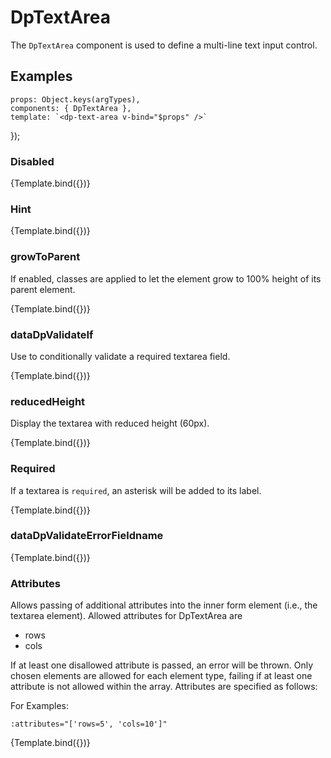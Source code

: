 
<Meta
  title="Components/TextArea"
  component={DpTextArea} />

# DpTextArea

The `DpTextArea` component is used to define a multi-line text input control.

## Examples

    props: Object.keys(argTypes),
    components: { DpTextArea },
    template: `<dp-text-area v-bind="$props" />`
});

### Disabled

<Canvas>
    <Story
        name="Disabled"
        args={{
            id: 'textAreaId',
            label: 'Enter some text',
            disabled: true
        }}>
        {Template.bind({})}
    </Story>
</Canvas>

### Hint

<Canvas>
    <Story
        name="Hint"
        args={{
            id: 'textAreaId',
            label: 'Enter some text',
            hint: 'A hint explaining what to enter in the textarea.'
        }}>
        {Template.bind({})}
    </Story>
</Canvas>

### growToParent

If enabled, classes are applied to let the element grow to 100% height of its parent element.

<Canvas>
    <Story
        name="growToParent"
        args={{
            id: 'textAreaId',
            label: 'Enter some text',
            growToParent: true
        }}>
        {Template.bind({})}
    </Story>
</Canvas>

### dataDpValidateIf

Use to conditionally validate a required textarea field.

<Canvas>
    <Story
        name="dataDpValidateIf"
        args={{
            id: 'textAreaId',
            label: 'Enter some text',
            dataDpValidateIf: true
        }}>
        {Template.bind({})}
    </Story>
</Canvas>

### reducedHeight

Display the textarea with reduced height (60px).

<Canvas>
    <Story
        name="reducedHeight"
        args={{
            id: 'textAreaId',
            label: 'Enter some text',
            reducedHeight: true
        }}>
        {Template.bind({})}
    </Story>
</Canvas>

### Required

If a textarea is `required`, an asterisk will be added to its label.

<Canvas>
    <Story
        name="Required"
        args={{
            id: 'textAreaId',
            label: 'Enter some text',
            required: true
        }}>
        {Template.bind({})}
    </Story>
</Canvas>

### dataDpValidateErrorFieldname

<Canvas>
    <Story
        name="dataDpValidateErrorFieldname"
        args={{
            id: 'textAreaId',
            label: 'Enter some text',
            dataDpValidateErrorFieldname: 'Error message here'
        }}>
        {Template.bind({})}
    </Story>
</Canvas>

### Attributes

Allows passing of additional attributes into the inner form element (i.e., the textarea element). Allowed attributes for DpTextArea are
- rows
- cols

If at least one disallowed attribute is passed, an error will be thrown.
Only chosen elements are allowed for each element type, failing if at least one attribute is not allowed within the array.
Attributes are specified as follows:

For Examples:

`:attributes="['rows=5', 'cols=10']"`

<Canvas>
    <Story
        name="Attributes"
        args={{
            id: 'textAreaId',
            label: 'Enter some text'
        }}>
        {Template.bind({})}
    </Story>
</Canvas>

